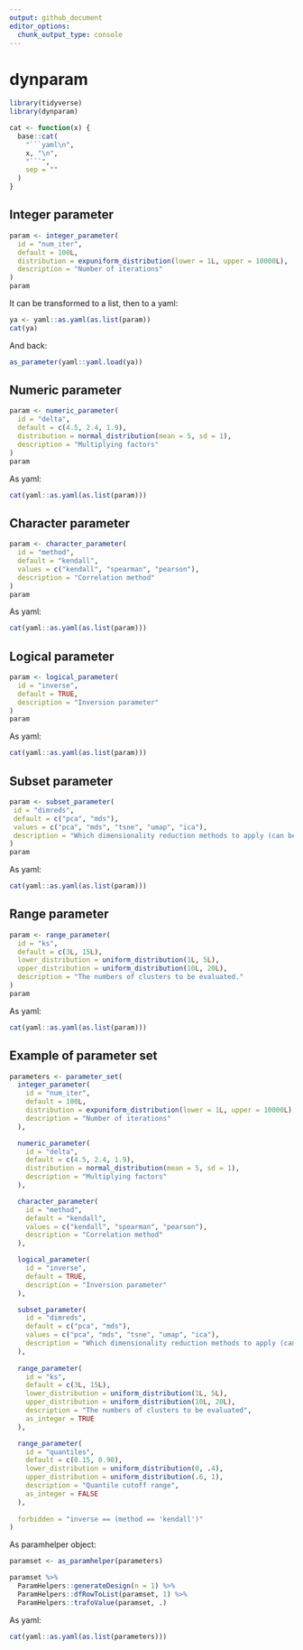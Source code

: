 ```yaml
---
output: github_document
editor_options: 
  chunk_output_type: console
---
```


<!-- README.md is generated from README.Rmd. Please edit that file -->

# dynparam

```r
library(tidyverse)
library(dynparam)
```

```r
cat <- function(x) {
  base::cat(
    "```yaml\n",
    x, "\n", 
    "```",
    sep = ""
  )
}
```

## Integer parameter
```r
param <- integer_parameter(
  id = "num_iter", 
  default = 100L,
  distribution = expuniform_distribution(lower = 1L, upper = 10000L),
  description = "Number of iterations"
)
param
```

It can be transformed to a list, then to a yaml:
```r
ya <- yaml::as.yaml(as.list(param))
cat(ya)
```

And back:
```r
as_parameter(yaml::yaml.load(ya))
```

## Numeric parameter
```r
param <- numeric_parameter(
  id = "delta", 
  default = c(4.5, 2.4, 1.9), 
  distribution = normal_distribution(mean = 5, sd = 1),
  description = "Multiplying factors"
)
param
```

As yaml:
```r
cat(yaml::as.yaml(as.list(param)))
```

## Character parameter
```r
param <- character_parameter(
  id = "method", 
  default = "kendall",
  values = c("kendall", "spearman", "pearson"), 
  description = "Correlation method"
)
param
```

As yaml:
```r
cat(yaml::as.yaml(as.list(param)))
```

## Logical parameter
```r
param <- logical_parameter(
  id = "inverse",
  default = TRUE, 
  description = "Inversion parameter"
)
param
```

As yaml:
```r
cat(yaml::as.yaml(as.list(param)))
```

## Subset parameter
```r
param <- subset_parameter(
 id = "dimreds",
 default = c("pca", "mds"),
 values = c("pca", "mds", "tsne", "umap", "ica"),
 description = "Which dimensionality reduction methods to apply (can be multiple)"
)
param
```

As yaml:
```r
cat(yaml::as.yaml(as.list(param)))
```

## Range parameter
```r
param <- range_parameter(
  id = "ks",
  default = c(3L, 15L),
  lower_distribution = uniform_distribution(1L, 5L),
  upper_distribution = uniform_distribution(10L, 20L),
  description = "The numbers of clusters to be evaluated."
)
param
```

As yaml:
```r
cat(yaml::as.yaml(as.list(param)))
```

## Example of parameter set
```r
parameters <- parameter_set(
  integer_parameter(
    id = "num_iter",
    default = 100L,
    distribution = expuniform_distribution(lower = 1L, upper = 10000L),
    description = "Number of iterations"
  ),

  numeric_parameter(
    id = "delta",
    default = c(4.5, 2.4, 1.9),
    distribution = normal_distribution(mean = 5, sd = 1),
    description = "Multiplying factors"
  ),

  character_parameter(
    id = "method",
    default = "kendall",
    values = c("kendall", "spearman", "pearson"),
    description = "Correlation method"
  ),

  logical_parameter(
    id = "inverse",
    default = TRUE,
    description = "Inversion parameter"
  ),

  subset_parameter(
    id = "dimreds",
    default = c("pca", "mds"),
    values = c("pca", "mds", "tsne", "umap", "ica"),
    description = "Which dimensionality reduction methods to apply (can be multiple)"
  ),
  
  range_parameter(
    id = "ks",
    default = c(3L, 15L),
    lower_distribution = uniform_distribution(1L, 5L),
    upper_distribution = uniform_distribution(10L, 20L),
    description = "The numbers of clusters to be evaluated",
    as_integer = TRUE
  ),

  range_parameter(
    id = "quantiles",
    default = c(0.15, 0.90),
    lower_distribution = uniform_distribution(0, .4),
    upper_distribution = uniform_distribution(.6, 1),
    description = "Quantile cutoff range",
    as_integer = FALSE
  ),
  
  forbidden = "inverse == (method == 'kendall')"
)
```

As paramhelper object:
```r
paramset <- as_paramhelper(parameters)

paramset %>%
  ParamHelpers::generateDesign(n = 1) %>% 
  ParamHelpers::dfRowToList(paramset, 1) %>% 
  ParamHelpers::trafoValue(paramset, .)
```

As yaml:
```r
cat(yaml::as.yaml(as.list(parameters)))
```
